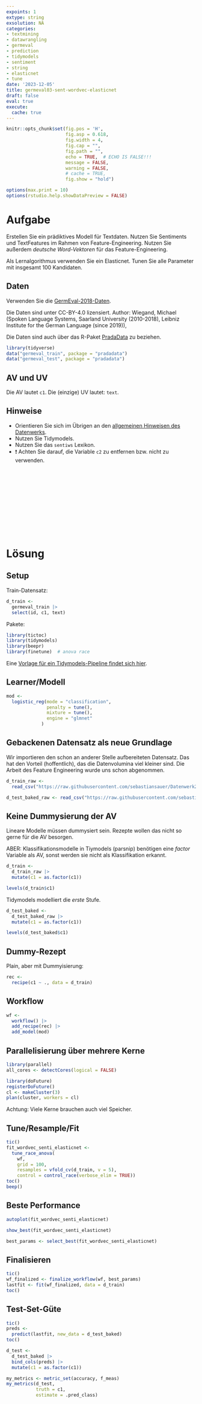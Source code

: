 ```yaml
---
expoints: 1
extype: string
exsolution: NA
categories:
- textmining
- datawrangling
- germeval
- prediction
- tidymodels
- sentiment
- string
- elasticnet 
- tune
date: '2023-12-05'
title: germeval03-sent-wordvec-elasticnet
draft: false  
eval: true
execute:
  cache: true
---
```




```r
knitr::opts_chunk$set(fig.pos = 'H',
                      fig.asp = 0.618,
                      fig.width = 4,
                      fig.cap = "", 
                      fig.path = "",
                      echo = TRUE,  # ECHO IS FALSE!!!
                      message = FALSE,
                      warning = FALSE,
                      # cache = TRUE,
                      fig.show = "hold")

options(max.print = 10)
options(rstudio.help.showDataPreview = FALSE)
```



# Aufgabe

Erstellen Sie ein prädiktives Modell für Textdaten. Nutzen Sie Sentiments und TextFeatures im Rahmen von Feature-Engineering.
Nutzen Sie außerdem *deutsche Word-Vektoren* für das Feature-Engineering.

Als Lernalgorithmus verwenden Sie ein Elasticnet. Tunen Sie alle Parameter mit insgesamt 100 Kandidaten.



## Daten

Verwenden Sie die [GermEval-2018-Daten](https://heidata.uni-heidelberg.de/dataset.xhtml?persistentId=doi:10.11588/data/0B5VML).

Die Daten sind unter CC-BY-4.0 lizensiert. Author: Wiegand, Michael (Spoken Language Systems, Saarland University (2010-2018), Leibniz Institute for the German Language (since 2019)),

Die Daten sind auch über das R-Paket [PradaData](https://github.com/sebastiansauer/pradadata/tree/master/data-raw/GermEval-2018-Data-master) zu beziehen.


```r
library(tidyverse)
data("germeval_train", package = "pradadata")
data("germeval_test", package = "pradadata")
```

## AV und UV

Die AV lautet `c1`. Die (einzige) UV lautet: `text`.


## Hinweise

- Orientieren Sie sich im Übrigen an den [allgemeinen Hinweisen des Datenwerks](https://datenwerk.netlify.app/hinweise).
- Nutzen Sie Tidymodels.
- Nutzen Sie das `sentiws` Lexikon.
- ❗ Achten Sie darauf, die Variable `c2` zu entfernen bzw. nicht zu verwenden.





</br>
</br>
</br>
</br>
</br>
</br>
</br>
</br>
</br>
</br>

# Lösung


## Setup

Train-Datensatz:

```r
d_train <-
  germeval_train |> 
  select(id, c1, text)
```

Pakete:

```r
library(tictoc)
library(tidymodels)
library(beepr)
library(finetune)  # anova race
```


Eine [Vorlage für ein Tidymodels-Pipeline findet sich hier](https://datenwerk.netlify.app/posts/tidymodels-vorlage2/tidymodels-vorlage2.html).



## Learner/Modell

```r
mod <-
  logistic_reg(mode = "classification",
               penalty = tune(), 
               mixture = tune(),
               engine = "glmnet"
             )
```



## Gebackenen Datensatz als neue Grundlage

Wir importieren den schon an anderer Stelle aufbereiteten Datensatz.
Das hat den Vorteil (hoffentlich), das die Datenvolumina viel kleiner sind.
Die Arbeit des Feature Engineering wurde uns schon abgenommen.

```r
d_train_raw <-
  read_csv("https://raw.githubusercontent.com/sebastiansauer/Datenwerk2/main/data/germeval/germeval_train_recipe_wordvec_senti.csv")
```




```r
d_test_baked_raw <- read_csv("https://raw.githubusercontent.com/sebastiansauer/Datenwerk2/main/data/germeval/germeval_test_recipe_wordvec_senti.csv")
```


## Keine Dummysierung der AV

Lineare Modelle müssen dummysiert sein. Rezepte wollen das nicht so gerne für die AV besorgen. 

ABER: Klassifikationsmodelle in Tiymodels (parsnip) benötigen eine *factor* Variable als AV, sonst werden sie nicht als Klassifikation erkannt.

```r
d_train <-
  d_train_raw |> 
  mutate(c1 = as.factor(c1)) 

levels(d_train$c1)
```

Tidymodels modelliert die *erste* Stufe.



```r
d_test_baked <-
  d_test_baked_raw |> 
  mutate(c1 = as.factor(c1)) 

levels(d_test_baked$c1)
```




## Dummy-Rezept

Plain, aber mit Dummyisierung:

```r
rec <- 
  recipe(c1 ~ ., data = d_train) 
```




##  Workflow

```r
wf <-
  workflow() |> 
  add_recipe(rec) |> 
  add_model(mod)
```





## Parallelisierung über mehrere Kerne

```r
library(parallel)
all_cores <- detectCores(logical = FALSE)

library(doFuture)
registerDoFuture()
cl <- makeCluster(3)
plan(cluster, workers = cl)
```


Achtung: Viele Kerne brauchen auch viel Speicher.

## Tune/Resample/Fit




```r
tic()
fit_wordvec_senti_elasticnet <-
  tune_race_anova(
    wf,
    grid = 100,
    resamples = vfold_cv(d_train, v = 5),
    control = control_race(verbose_elim = TRUE))
toc()
beep()
```




## Beste Performance

```r
autoplot(fit_wordvec_senti_elasticnet)
```


```r
show_best(fit_wordvec_senti_elasticnet)

best_params <- select_best(fit_wordvec_senti_elasticnet)
```


## Finalisieren


```r
tic()
wf_finalized <- finalize_workflow(wf, best_params)
lastfit <- fit(wf_finalized, data = d_train)
toc()
```


## Test-Set-Güte

```r
tic()
preds <-
  predict(lastfit, new_data = d_test_baked)
toc()
```


```r
d_test <-
  d_test_baked |> 
  bind_cols(preds) |> 
  mutate(c1 = as.factor(c1))
```


```r
my_metrics <- metric_set(accuracy, f_meas)
my_metrics(d_test,
           truth = c1,
           estimate = .pred_class)
```











